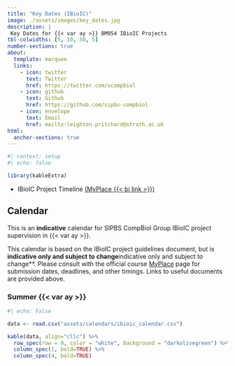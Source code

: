 ```yaml
---
title: "Key Dates (IBioIC)"
image: ./assets/images/key_dates.jpg
description: |
 Key Dates for {{< var ay >}} BM954 IBioIC Projects
tbl-colwidths: [5, 10, 50, 5]
number-sections: true
about:
  template: marquee
  links:
    - icon: twitter
      text: Twitter
      href: https://twitter.com/scompbiol
    - icon: github
      text: Github
      href: https://github.com/sipbs-compbiol
    - icon: envelope
      text: Email
      href: mailto:leighton.pritchard@strath.ac.uk
html:
  anchor-sections: true      
---
```


```r
#| context: setup
#| echo: false

library(kableExtra)
```

- IBioIC Project Timeline [(MyPlace {{< bi link >}})]({{< var myplace.timeline_ibioic >}})

## Calendar

This is an **indicative** calendar for SIPBS CompBiol Group IBioIC project supervision in {{< var ay >}}.

::: {.callout-warning}
This calendar is based on the IBioIC project guidelines document, but is **indicative only and subject to change**indicative only and subject to change**. Please consult with the official course [MyPlace]({{< var myplace.link >}}) page for submission dates, deadlines, and other timings. Links to useful documents are provided above.
:::

### Summer {{< var ay >}}

```r
#| echo: False

data <- read.csv("assets/calendars/ibioic_calendar.csv")

kable(data, align="cllc") %>%
  row_spec(row = 0, color = "white", background = "darkolivegreen") %>%
  column_spec(1, bold=TRUE) %>%
  column_spec(4, bold=TRUE)
```